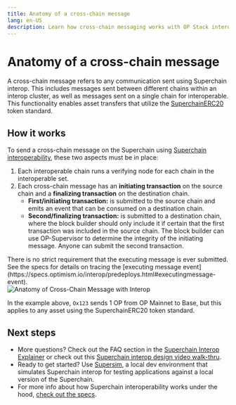 ```yaml
---
title: Anatomy of a cross-chain message
lang: en-US
description: Learn how cross-chain messaging works with OP Stack interoperability.
---
```



# Anatomy of a cross-chain message

A cross-chain message refers to any communication sent using Superchain interop. This includes messages sent between different chains within an interop cluster, as well as messages sent on a single chain for interoperable. This functionality enables asset transfers that utilize the [SuperchainERC20](superchain-erc20) token standard.

## How it works

To send a cross-chain message on the Superchain using [Superchain interoperability](explainer), these two aspects must be in place:

1.  Each interoperable chain runs a verifying node for each chain in the interoperable set.
2.  Each cross-chain message has an **initiating transaction** on the source chain and a **finalizing transaction** on the destination chain.
    *   **First/initiating transaction:** is submitted to the source chain and emits an event that can be consumed on a destination chain.
    *   **Second/finalizing transaction:** is submitted to a destination chain, where the block builder should only include it if certain that the first transaction was included in the source chain. The block builder can use OP-Supervisor to determine the integrity of the initiating message. Anyone can submit the second transaction.
<Callout type="default">
  There is no strict requirement that the executing message is ever submitted. See the specs for details on tracing the [executing message event](https://specs.optimism.io/interop/predeploys.html#executingmessage-event).
</Callout>

<br />

<Image src="/img/op-stack/protocol/cross-chain-message.png" alt="Anatomy of Cross-Chain Message with Interop" width={700} height={500} />

In the example above, `Ox123` sends 1 OP from OP Mainnet to Base, but this applies to any asset using the SuperchainERC20 token standard.

## Next steps

*   More questions? Check out the FAQ section in the [Superchain Interop Explainer](explainer#faqs) or check out this [Superchain interop design video walk-thru](https://www.youtube.com/watch?v=FKc5RgjtGes).
*   Ready to get started? Use [Supersim](supersim), a local dev environment that simulates Superchain interop for testing applications against a local version of the Superchain.
*   For more info about how Superchain interoperability works under the hood, [check out the specs](https://specs.optimism.io/interop/overview.html).
